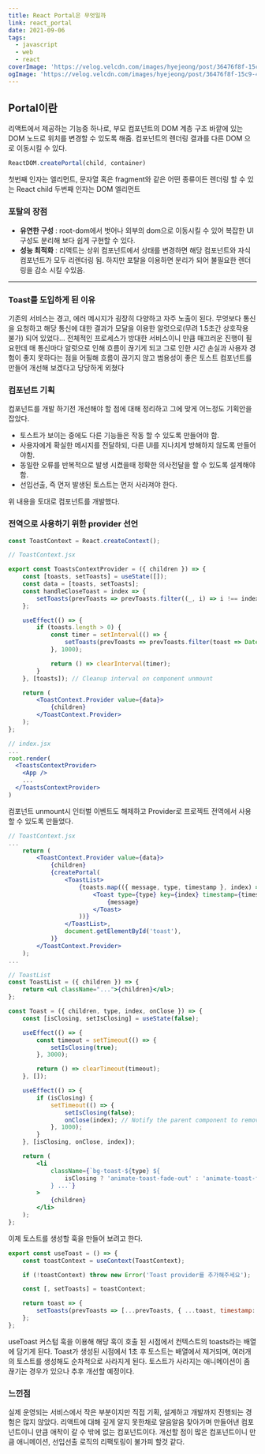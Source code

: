 ```yaml
---
title: React Portal은 무엇일까
link: react_portal
date: 2021-09-06
tags:
  - javascript
  - web
  - react
coverImage: 'https://velog.velcdn.com/images/hyejeong/post/36476f8f-15c9-47ac-95f8-277d4507e46b/React.jpeg'
ogImage: 'https://velog.velcdn.com/images/hyejeong/post/36476f8f-15c9-47ac-95f8-277d4507e46b/React.jpeg'
---
```


## Portal이란
리액트에서 제공하는 기능중 하나로, 부모 컴포넌트의 DOM 계층 구조 바깥에 있는 DOM 노드로 위치를 변경할 수 있도록 해줌. 컴포넌트의 렌더링 결과를 다른 DOM 으로 이동시킬 수 있다.

```js
ReactDOM.createPortal(child, container)
```

첫번째 인자는 엘리먼트, 문자열 혹은 fragment와 같은 어떤 종류이든 렌더링 할 수 있는 React child
두번째 인자는 DOM 엘리먼트



### 포탈의 장점
- **유연한 구성** : root-dom에서 벗어나 외부의 dom으로 이동시킬 수 있어 복잡한 UI구성도 분리해 보다 쉽게 구현할 수 있다.
- **성능 최적화** : 리액트는 상위 컴포넌트에서 상태를 변경하면 해당 컴포넌트와 자식컴포넌트가 모두 리렌더링 됨. 하지만 포탈을 이용하면 분리가 되어 불필요한 렌더링을 감소 시킬 수있음.

---------

### Toast를 도입하게 된 이유

기존의 서비스는 경고, 에러 메시지가 굉장히 다양하고 자주 노출이 된다. 무엇보다 통신을 요청하고 해당 통신에 대한 결과가 모달을 이용한 알럿으로(무려 1.5초간 상호작용 불가) 되어 있었다...
전체적인 프로세스가 방대한 서비스이니 만큼 매끄러운 진행이 필요한데 매 통신마다 알럿으로 인해 흐름이 끊기게 되고 그로 인한 시간 손실과 사용자 경험이 좋지 못하다는 점을 어필해 흐름이 끊기지 않고 범용성이 좋은 토스트 컴포넌트를 만들어 개선해 보겠다고 당당하게 외쳤다



### 컴포넌트 기획
컴포넌트를 개발 하기전 개선해야 할 점에 대해 정리하고 그에 맞게 어느정도 기획안을 잡았다.

- 토스트가 보이는 중에도 다른 기능들은 작동 할 수 있도록 만들어야 함.
- 사용자에게 확실한 메시지를 전달하되, 다른 UI를 지나치게 방해하지 않도록 만들어야함.
- 동일한 오류를 반복적으로 발생 시켰을때 정확한 의사전달을 할 수 있도록 설계해야 함.
- 선입선출, 즉 먼저 발생된 토스트는 먼저 사라져야 한다.

위 내용을 토대로 컴포넌트를 개발했다.


### 전역으로 사용하기 위한 provider 선언
``` jsx
const ToastContext = React.createContext();

// ToastContext.jsx

export const ToastsContextProvider = ({ children }) => {
	const [toasts, setToasts] = useState([]);
	const data = [toasts, setToasts];
	const handleCloseToast = index => {
		setToasts(prevToasts => prevToasts.filter((_, i) => i !== index));
	};

	useEffect(() => {
		if (toasts.length > 0) {
			const timer = setInterval(() => {
				setToasts(prevToasts => prevToasts.filter(toast => Date.now() - toast.timestamp < 3000));
			}, 1000);

			return () => clearInterval(timer);
		}
	}, [toasts]); // Cleanup interval on component unmount

	return (
		<ToastContext.Provider value={data}>
			{children}
		</ToastContext.Provider>
	);
};

// index.jsx
...
root.render(
  <ToastsContextProvider>
    <App />
    ...
  </ToastsContextProvider>
)

```

컴포넌트 unmount시 인터벌 이벤트도 해제하고 Provider로 프로젝트 전역에서 사용 할 수 있도록 만들었다.

``` jsx
// ToastContext.jsx
...
	return (
		<ToastContext.Provider value={data}>
			{children}
			{createPortal(
				<ToastList>
					{toasts.map(({ message, type, timestamp }, index) => (
						<Toast type={type} key={index} timestamp={timestamp} index={index} onClose={handleCloseToast}>
							{message}
						</Toast>
					))}
				</ToastList>,
				document.getElementById('toast'),
			)}
		</ToastContext.Provider>
	);
...

```



``` jsx
// ToastList
const ToastList = ({ children }) => {
	return <ul className="...">{children}</ul>;
};
```

``` jsx
const Toast = ({ children, type, index, onClose }) => {
	const [isClosing, setIsClosing] = useState(false);

	useEffect(() => {
		const timeout = setTimeout(() => {
			setIsClosing(true);
		}, 3000);

		return () => clearTimeout(timeout);
	}, []);

	useEffect(() => {
		if (isClosing) {
			setTimeout(() => {
				setIsClosing(false);
				onClose(index); // Notify the parent component to remove this toast
			}, 1000);
		}
	}, [isClosing, onClose, index]);

	return (
		<li
			className={`bg-toast-${type} ${
				isClosing ? 'animate-toast-fade-out' : 'animate-toast-fade-in'
			} ...`}
		>
			{children}
		</li>
	);
};

```

이제 토스트를 생성할 훅을 만들어 보려고 한다.

``` jsx
export const useToast = () => {
	const toastContext = useContext(ToastContext);

	if (!toastContext) throw new Error('Toast provider를 추가해주세요');

	const [, setToasts] = toastContext;

	return toast => {
		setToasts(prevToasts => [...prevToasts, { ...toast, timestamp: Date.now() }]);
	};
};
```

useToast 커스텀 훅을 이용해 해당 훅이 호출 된 시점에서 컨텍스트의 toasts라는 배열에 담기게 된다.
Toast가 생성된 시점에서 1초 후 토스트는 배열에서 제거되며, 여러개의 토스트를 생성해도 순차적으로 사라지게 된다.
토스트가 사라지는 애니메이션이 좀 끊기는 경우가 있으나 추후 개선할 예정이다.

### 느낀점
실제 운영되는 서비스에서 작은 부분이지만 직접 기획, 설계하고 개발까지 진행되는 경험은 많지 않았다. 리액트에 대해 깊게 알지 못한채로 알음알음 찾아가며 만들어낸 컴포넌트이니 만큼 애착이 갈 수 밖에 없는 컴포넌트이다. 개선할 점이 많은 컴포넌트이니 만큼 애니메이션, 선입선출 로직의 리팩토링이 불가피 할것 같다.

